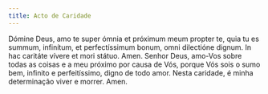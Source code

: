 ```yaml
---
title: Acto de Caridade
---
```


<div class="side-by-side not-content">
  <span class="text-justify">
    Dómine Deus, amo te super ómnia et próximum meum propter te, quia tu es
    summum, infinítum, et perfectíssimum bonum, omni dilectióne dignum. In hac
    caritáte vívere et mori státuo. Amen.
  </span>
  <span class="text-justify">
    Senhor Deus, amo-Vos sobre todas as coisas e a meu próximo por causa de Vós,
    porque Vós sois o sumo bem, infinito e perfeitíssimo, digno de todo amor.
    Nesta caridade, é minha determinação viver e morrer. Amen.
  </span>
</div>
